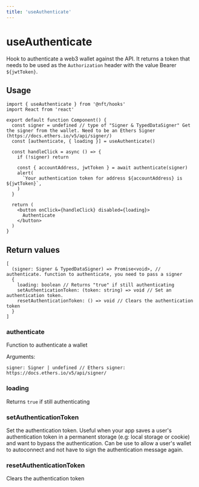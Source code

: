 ```yaml
---
title: 'useAuthenticate'
---
```


# useAuthenticate

Hook to authenticate a web3 wallet against the API. It returns a token that needs to be used as the `Authorization` header with the value Bearer `${jwtToken}`.

## Usage

```tsx
import { useAuthenticate } from '@nft/hooks'
import React from 'react'

export default function Component() {
  const signer = undefined // type of "Signer & TypedDataSigner" Get the signer from the wallet. Need to be an Ethers Signer (https://docs.ethers.io/v5/api/signer/)
  const [authenticate, { loading }] = useAuthenticate()

  const handleClick = async () => {
    if (!signer) return

    const { accountAddress, jwtToken } = await authenticate(signer)
    alert(
      `Your authentication token for address ${accountAddress} is ${jwtToken}`,
    )
  }

  return (
    <button onClick={handleClick} disabled={loading}>
      Authenticate
    </button>
  )
}
```

## Return values

```tsx
[
  (signer: Signer & TypedDataSigner) => Promise<void>, // authenticate. function to authenticate, you need to pass a signer
  {
    loading: boolean // Returns "true" if still authenticating
    setAuthenticationToken: (token: string) => void // Set an authentication token.
    resetAuthenticationToken: () => void // Clears the authentication token
  }
]
```

### authenticate

Function to authenticate a wallet

Arguments:

```tsx
signer: Signer | undefined // Ethers signer: https://docs.ethers.io/v5/api/signer/
```

### loading

Returns `true` if still authenticating

### setAuthenticationToken

Set the authentication token.
Useful when your app saves a user's authentication token in a permanent storage (e.g: local storage or cookie) and want to bypass the authentication.
Can be use to allow a user's wallet to autoconnect and not have to sign the authentication message again.

### resetAuthenticationToken

Clears the authentication token
